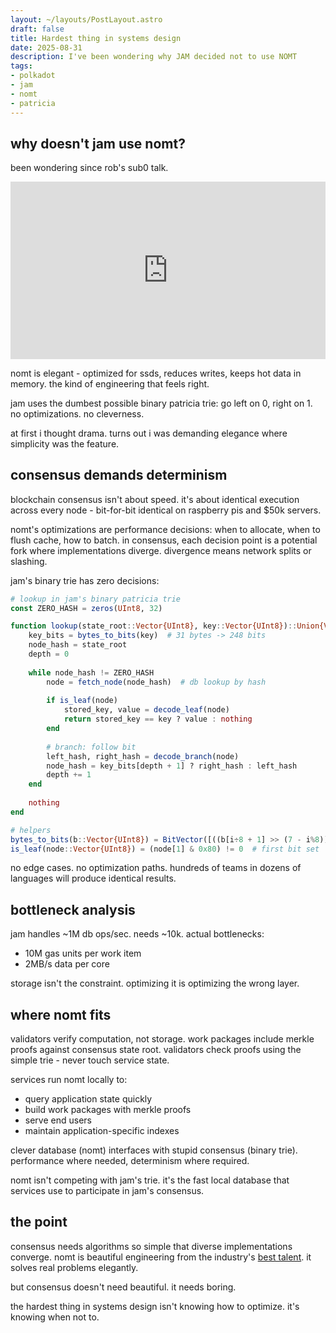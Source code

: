 ```yaml
---
layout: ~/layouts/PostLayout.astro
draft: false
title: Hardest thing in systems design
date: 2025-08-31
description: I've been wondering why JAM decided not to use NOMT
tags:
- polkadot
- jam
- nomt
- patricia
---
```


## why doesn't jam use nomt?

been wondering since rob's sub0 talk.

<div style="position:relative; width:100%; padding-bottom:56.25%; height:0;">
  <iframe
    src="https://www.youtube.com/embed/N3BX2eTqpro"
    title="YouTube video player"
    frameborder="0"
    allow="accelerometer; autoplay; clipboard-write; encrypted-media; gyroscope; picture-in-picture; web-share"
    allowfullscreen
    style="position:absolute; top:0; left:0; width:100%; height:100%;"
  ></iframe>
</div>

nomt is elegant - optimized for ssds, reduces writes, keeps hot data in memory. the kind of
engineering that feels right.

jam uses the dumbest possible binary patricia trie: go left on 0, right on 1. no optimizations. no
cleverness.

at first i thought drama. turns out i was demanding elegance where simplicity was the feature.

## consensus demands determinism

blockchain consensus isn't about speed. it's about identical execution across every node -
bit-for-bit identical on raspberry pis and $50k servers.

nomt's optimizations are performance decisions: when to allocate, when to flush cache, how to batch.
in consensus, each decision point is a potential fork where implementations diverge. divergence
means network splits or slashing.

jam's binary trie has zero decisions:

```julia
# lookup in jam's binary patricia trie
const ZERO_HASH = zeros(UInt8, 32)

function lookup(state_root::Vector{UInt8}, key::Vector{UInt8})::Union{Vector{UInt8}, Nothing}
    key_bits = bytes_to_bits(key)  # 31 bytes -> 248 bits
    node_hash = state_root
    depth = 0
    
    while node_hash != ZERO_HASH
        node = fetch_node(node_hash)  # db lookup by hash
        
        if is_leaf(node)
            stored_key, value = decode_leaf(node)
            return stored_key == key ? value : nothing
        end
        
        # branch: follow bit
        left_hash, right_hash = decode_branch(node)
        node_hash = key_bits[depth + 1] ? right_hash : left_hash
        depth += 1
    end
    
    nothing
end

# helpers
bytes_to_bits(b::Vector{UInt8}) = BitVector([((b[i÷8 + 1] >> (7 - i%8)) & 1) == 1 for i in 0:length(b)*8-1])
is_leaf(node::Vector{UInt8}) = (node[1] & 0x80) != 0  # first bit set
```

no edge cases. no optimization paths. hundreds of teams in dozens of languages will produce
identical results.

## bottleneck analysis

jam handles ~1M db ops/sec. needs ~10k. actual bottlenecks:
- 10M gas units per work item
- 2MB/s data per core

storage isn't the constraint. optimizing it is optimizing the wrong layer.

## where nomt fits

validators verify computation, not storage. work packages include merkle proofs against consensus
state root. validators check proofs using the simple trie - never touch service state.

services run nomt locally to:
- query application state quickly
- build work packages with merkle proofs
- serve end users
- maintain application-specific indexes

clever database (nomt) interfaces with stupid consensus (binary trie). performance where needed,
determinism where required.

nomt isn't competing with jam's trie. it's the fast local database that services use to participate
in jam's consensus.

## the point

consensus needs algorithms so simple that diverse implementations converge. nomt is beautiful
engineering from the industry's [best talent](https://thrum.dev). it solves real problems elegantly.

but consensus doesn't need beautiful. it needs boring.

the hardest thing in systems design isn't knowing how to optimize. it's knowing when not to.
